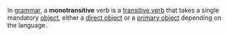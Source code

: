 In [[grammar]], a '''monotransitive''' verb is a [[transitive verb]] that takes a single mandatory [[object (grammar)|object]], either a [[direct object]] or a [[primary object]] depending on the language.
